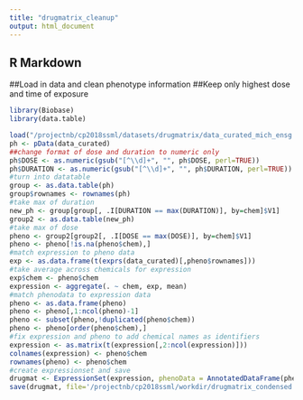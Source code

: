 ---
title: "drugmatrix_cleanup"
output: html_document
---

## R Markdown

##Load in data and clean phenotype information
##Keep only highest dose and time of exposure

```{r}
library(Biobase)
library(data.table)

load("/projectnb/cp2018ssml/datasets/drugmatrix/data_curated_mich_ensg.RData")
ph <- pData(data_curated)
##change format of dose and duration to numeric only
ph$DOSE <- as.numeric(gsub("[^\\d]+", "", ph$DOSE, perl=TRUE))
ph$DURATION <- as.numeric(gsub("[^\\d]+", "", ph$DURATION, perl=TRUE))
#turn into datatable 
group <- as.data.table(ph)
group$rownames <- rownames(ph)
#take max of duration
new_ph <- group[group[, .I[DURATION == max(DURATION)], by=chem]$V1]
group2 <- as.data.table(new_ph)
#take max of dose
pheno <- group2[group2[, .I[DOSE == max(DOSE)], by=chem]$V1]
pheno <- pheno[!is.na(pheno$chem),]
#match expression to pheno data
exp <- as.data.frame(t(exprs(data_curated)[,pheno$rownames]))
#take average across chemicals for expression
exp$chem <- pheno$chem
expression <- aggregate(. ~ chem, exp, mean)
#match phenodata to expression data
pheno <- as.data.frame(pheno)
pheno <- pheno[,1:ncol(pheno)-1]
pheno <- subset(pheno,!duplicated(pheno$chem))
pheno <- pheno[order(pheno$chem),]
#fix expression and pheno to add chemical names as identifiers 
expression <- as.matrix(t(expression[,2:ncol(expression)]))
colnames(expression) <- pheno$chem
rownames(pheno) <- pheno$chem
#create expressionset and save
drugmat <- ExpressionSet(expression, phenoData = AnnotatedDataFrame(pheno))
save(drugmat, file='/projectnb/cp2018ssml/workdir/drugmatrix_condensed.rda')
```


